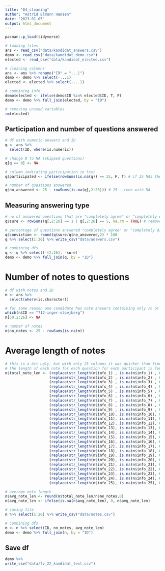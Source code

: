 ```yaml
---
title: "04_cleaning"
author: "Astrid Elmann Hansen"
date: '2023-01-05'
output: html_document
---
```


```r
pacman::p_load(tidyverse)

# loading files
ans <- read_csv("data/kandidat_answers.csv")
demo <- read_csv("data/kandidat_demo.csv")
elected <- read_csv("data/kandidat_elected.csv")

# cleaning columns
ans <- ans %>% rename("ID" = "...1")
demo <- demo %>% select(-...1)
elected <- elected %>% select(-...1)

# combining info
demo$elected <- ifelse(demo$ID %in% elected$ID, T, F)
demo <- demo %>% full_join(elected, by = "ID")

# removing unused variables
rm(elected)
```


## Participation and number of questions answered
```r
# df with numeric answers and ID
q <- ans %>% 
  select(ID, where(is.numeric))

# change 0 to NA (skipped questions)
q[q == 0] <- NA

# column indicating participation in test
q$participated <- ifelse(rowSums(is.na(q)) == 25, F, T) # if 25 NAs then FALSE else TRUE

# number of questions answered
q$no_answered <- 25 - rowSums(is.na(q[,2:26])) # 25 - rows with NA
```

## Measuring answering type
```r
# no of answered questions that are "completely agree" or "completely disagree"
q$sure <- rowSums(q[,2:26] == 1 | q[,2:26] == 5, na.rm = TRUE) # remove NA's

# percentage of questions answered "completely agree" or "completely disagree"
q$conviction <- round(q$sure/q$no_answered,2) * 100
q %>% select(1:26) %>% write_csv("data/answers.csv")
```

```r
# combining dfs
q <- q %>% select(-(2:26), -sure)
demo <- demo %>% full_join(q, by = "ID")
```

# Number of notes to questions
```r
# df with notes and ID
n <- ans %>% 
  select(where(is.character))

# for some reason one candidate has note answers containing only /n or /n/r/n
which(n$ID == "712-inger-stoejberg")
n[50,2:26] <- NA

# number of notes
n$no_notes <- 25 - rowSums(is.na(n))
```

# Average length of notes
```r
# this is a bit ugly, but with only 25 columns it was quicker than finding a neater solution
# the length of each note for each question for each participant is found and summed across participants, NAs replaced by 0
n$total_note_len <- (replace(str_length(n$info_1) , is.na(n$info_1) , 0)) +
                    (replace(str_length(n$info_2) , is.na(n$info_2) , 0)) +
                    (replace(str_length(n$info_3) , is.na(n$info_3) , 0)) +
                    (replace(str_length(n$info_4) , is.na(n$info_4) , 0)) +
                    (replace(str_length(n$info_5) , is.na(n$info_5) , 0)) +
                    (replace(str_length(n$info_6) , is.na(n$info_6) , 0)) +
                    (replace(str_length(n$info_7) , is.na(n$info_7) , 0)) +
                    (replace(str_length(n$info_8) , is.na(n$info_8) , 0)) +
                    (replace(str_length(n$info_9) , is.na(n$info_9) , 0)) +
                    (replace(str_length(n$info_10), is.na(n$info_10), 0)) +
                    (replace(str_length(n$info_11), is.na(n$info_11), 0)) +
                    (replace(str_length(n$info_12), is.na(n$info_12), 0)) +
                    (replace(str_length(n$info_13), is.na(n$info_13), 0)) +
                    (replace(str_length(n$info_14), is.na(n$info_14), 0)) +
                    (replace(str_length(n$info_15), is.na(n$info_15), 0)) +
                    (replace(str_length(n$info_16), is.na(n$info_16), 0)) +
                    (replace(str_length(n$info_17), is.na(n$info_17), 0)) +
                    (replace(str_length(n$info_18), is.na(n$info_18), 0)) +
                    (replace(str_length(n$info_19), is.na(n$info_19), 0)) +
                    (replace(str_length(n$info_20), is.na(n$info_20), 0)) +
                    (replace(str_length(n$info_21), is.na(n$info_21), 0)) +
                    (replace(str_length(n$info_22), is.na(n$info_22), 0)) +
                    (replace(str_length(n$info_23), is.na(n$info_23), 0)) +
                    (replace(str_length(n$info_24), is.na(n$info_24), 0)) +
                    (replace(str_length(n$info_25), is.na(n$info_25), 0))

# average note length
n$avg_note_len <- round(n$total_note_len/n$no_notes,0)
n$avg_note_len <- ifelse(is.na(n$avg_note_len), 0, n$avg_note_len)

# saving file
n %>% select(1:26) %>% write_csv("data/notes.csv")
```

```r
# combining dfs
n <- n %>% select(ID, no_notes, avg_note_len)
demo <- demo %>% full_join(n, by = "ID")
```

## Save df
```r
demo %>% 
write_csv("data/fv_22_kandidat_test.csv")
```








